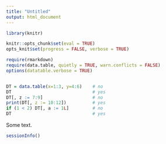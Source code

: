 ```yaml
---
title: "Untitled"
output: html_document
---
```


```r
library(knitr)

knitr::opts_chunk$set(eval = TRUE)
opts_knit$set(progress = FALSE, verbose = TRUE)

```

```r

require(rmarkdown)
require(data.table, quietly = TRUE, warn.conflicts = FALSE)
options(datatable.verbose = TRUE)


DT = data.table(x=1:3, y=4:6)    # no
DT                               # yes
DT[, z := 7:9]                   # no
print(DT[, z := 10:12])          # yes
if (1 < 2) DT[, a := 1L]         # no
DT                               # yes
```

Some text.

```r
sessionInfo()
```